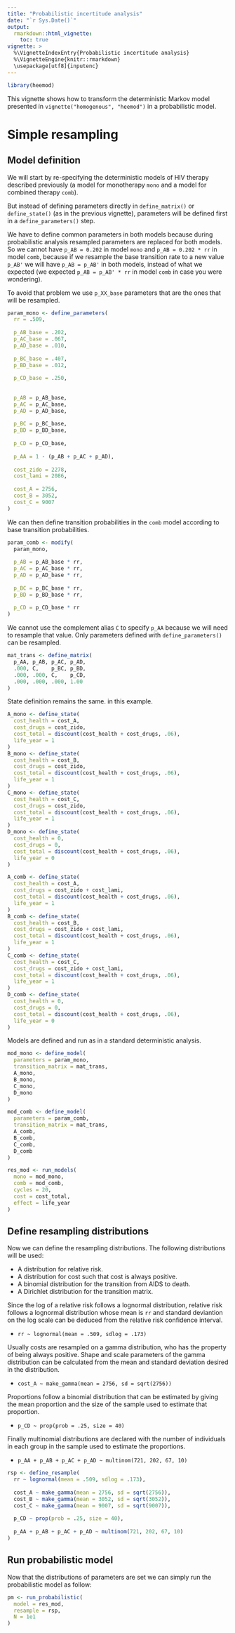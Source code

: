 ```yaml
---
title: "Probabilistic incertitude analysis"
date: "`r Sys.Date()`"
output:
  rmarkdown::html_vignette:
    toc: true
vignette: >
  %\VignetteIndexEntry{Probabilistic incertitude analysis}
  %\VignetteEngine{knitr::rmarkdown}
  \usepackage[utf8]{inputenc}
---
```


```r
library(heemod)
```

This vignette shows how to transform the deterministic Markov model presented in `vignette("homogenous", "heemod")` in a probabilistic model.

# Simple resampling

## Model definition

We will start by re-specifying the deterministic models of HIV therapy described previously (a model for monotherapy `mono` and a model for combined therapy `comb`).

But instead of defining parameters directly in `define_matrix()` or `define_state()` (as in the previous vignette), parameters will be defined first in a `define_parameters()` step.

We have to define common parameters in both models because during probabilistic analysis resampled parameters are replaced for both models. So we cannot have `p_AB = 0.202` in model `mono` and `p_AB = 0.202 * rr` in model `comb`, because if we resample the base transition rate to a new value `p_AB'` we will have `p_AB = p_AB'` in both models, instead of what we expected (we expected `p_AB = p_AB' * rr` in model `comb` in case you were wondering).

To avoid that problem we use `p_XX_base` parameters that are the ones that will be resampled.

```r
param_mono <- define_parameters(
  rr = .509,
  
  p_AB_base = .202,
  p_AC_base = .067,
  p_AD_base = .010,
  
  p_BC_base = .407,
  p_BD_base = .012,
  
  p_CD_base = .250,
  
  
  p_AB = p_AB_base,
  p_AC = p_AC_base,
  p_AD = p_AD_base,
  
  p_BC = p_BC_base,
  p_BD = p_BD_base,
  
  p_CD = p_CD_base,
  
  p_AA = 1 - (p_AB + p_AC + p_AD),
  
  cost_zido = 2278,
  cost_lami = 2086,
  
  cost_A = 2756,
  cost_B = 3052,
  cost_C = 9007
)
```

We can then define transition probabilities in the `comb` model according to base transition probabilities.

```r
param_comb <- modify(
  param_mono,
  
  p_AB = p_AB_base * rr,
  p_AC = p_AC_base * rr,
  p_AD = p_AD_base * rr,
  
  p_BC = p_BC_base * rr,
  p_BD = p_BD_base * rr,
  
  p_CD = p_CD_base * rr
)
```

We cannot use the complement alias `C` to specify `p_AA` because we will need to resample that value. Only parameters defined with `define_parameters()` can be resampled.

```r
mat_trans <- define_matrix(
  p_AA, p_AB, p_AC, p_AD,
  .000, C,    p_BC, p_BD,
  .000, .000, C,    p_CD,
  .000, .000, .000, 1.00
)
```

State definition remains the same. in this example.

```r
A_mono <- define_state(
  cost_health = cost_A,
  cost_drugs = cost_zido,
  cost_total = discount(cost_health + cost_drugs, .06),
  life_year = 1
)
B_mono <- define_state(
  cost_health = cost_B,
  cost_drugs = cost_zido,
  cost_total = discount(cost_health + cost_drugs, .06),
  life_year = 1
)
C_mono <- define_state(
  cost_health = cost_C,
  cost_drugs = cost_zido,
  cost_total = discount(cost_health + cost_drugs, .06),
  life_year = 1
)
D_mono <- define_state(
  cost_health = 0,
  cost_drugs = 0,
  cost_total = discount(cost_health + cost_drugs, .06),
  life_year = 0
)

A_comb <- define_state(
  cost_health = cost_A,
  cost_drugs = cost_zido + cost_lami,
  cost_total = discount(cost_health + cost_drugs, .06),
  life_year = 1
)
B_comb <- define_state(
  cost_health = cost_B,
  cost_drugs = cost_zido + cost_lami,
  cost_total = discount(cost_health + cost_drugs, .06),
  life_year = 1
)
C_comb <- define_state(
  cost_health = cost_C,
  cost_drugs = cost_zido + cost_lami,
  cost_total = discount(cost_health + cost_drugs, .06),
  life_year = 1
)
D_comb <- define_state(
  cost_health = 0,
  cost_drugs = 0,
  cost_total = discount(cost_health + cost_drugs, .06),
  life_year = 0
)
```

Models are defined and run as in a standard deterministic analysis.

```r
mod_mono <- define_model(
  parameters = param_mono,
  transition_matrix = mat_trans,
  A_mono,
  B_mono,
  C_mono,
  D_mono
)

mod_comb <- define_model(
  parameters = param_comb,
  transition_matrix = mat_trans,
  A_comb,
  B_comb,
  C_comb,
  D_comb
)

res_mod <- run_models(
  mono = mod_mono,
  comb = mod_comb,
  cycles = 20,
  cost = cost_total,
  effect = life_year
)
```

## Define resampling distributions

Now we can define the resampling distributions. The following distributions will be used:

  * A distribution for relative risk.
  * A distribution for cost such that cost is always positive.
  * A binomial distribution for the transition from AIDS to death.
  * A Dirichlet distribution for the transition matrix.

Since the log of a relative risk follows a lognormal distribution, relative risk follows a lognormal distribution whose mean is `rr` and standard deviantion on the log scale can be deduced from the relative risk confidence interval.

  * `rr ~ lognormal(mean = .509, sdlog = .173)`

Usually costs are resampled on a gamma distribution, who has the property of being always positive. Shape and scale parameters of the gamma distribution can be calculated from the mean and standard deviation desired in the distribution.

  * `cost_A ~ make_gamma(mean = 2756, sd = sqrt(2756))`

Proportions follow a binomial distribution that can be estimated by giving the mean proportion and the size of the sample used to estimate that proportion.

  * `p_CD ~ prop(prob = .25, size = 40)`

Finally multinomial distributions are declared with the number of individuals in each group in the sample used to estimate the proportions.

  * `p_AA + p_AB + p_AC + p_AD ~ multinom(721, 202, 67, 10)`

```r
rsp <- define_resample(
  rr ~ lognormal(mean = .509, sdlog = .173),
  
  cost_A ~ make_gamma(mean = 2756, sd = sqrt(2756)),
  cost_B ~ make_gamma(mean = 3052, sd = sqrt(3052)),
  cost_C ~ make_gamma(mean = 9007, sd = sqrt(9007)),
  
  p_CD ~ prop(prob = .25, size = 40),
  
  p_AA + p_AB + p_AC + p_AD ~ multinom(721, 202, 67, 10)
)
```

## Run probabilistic model

Now that the distributions of parameters are set we can simply run the probabilistic model as follow:

```r
pm <- run_probabilistic(
  model = res_mod,
  resample = rsp,
  N = 1e1
)
```
